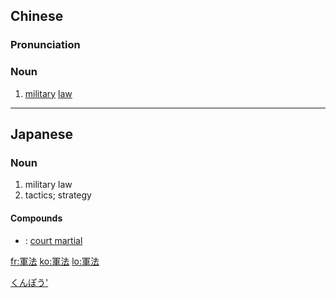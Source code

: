 {{also|军法}}
==Chinese==
{{zh-forms|s=军法}}

===Pronunciation===
{{zh-pron
|m=jūnfǎ
|c=gwan1 faat3
|mn=kun-hoat
|cat=n
}}

===Noun===
{{zh-noun}}

# [[military]] [[law]]

{{zh-cat|Military}}

----

==Japanese==
{{ja-kanjitab|ぐん|ほう|k2=ぽう|yomi=o}}

===Noun===
{{ja-noun|ぐんぽう}}

# military law
# tactics; strategy

====Compounds====
* {{ja-r|軍法会議|ぐんぽうかいぎ}}: [[court martial]]

[[Category:ja:Military|くんぽう']]

[[fr:軍法]]
[[ko:軍法]]
[[lo:軍法]]